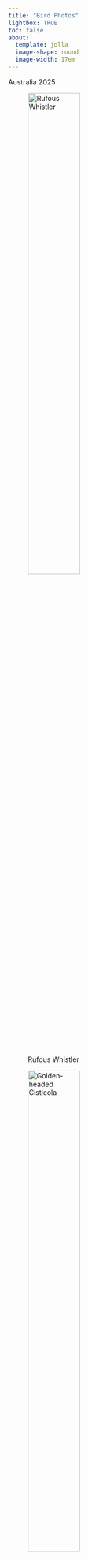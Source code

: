 ```yaml
---
title: "Bird Photos"
lightbox: TRUE
toc: false
about: 
  template: jolla
  image-shape: round
  image-width: 17em
---
```


Australia 2025

![Rufous Whistler](DSCN2475.jpeg){width="50%"}

![Golden-headed Cisticola](Golden-headedCisticola.JPEG){width="50%"}

![Sulphur-crested Cockatoos](Sulphur-crestedCockatoo.jpeg){width="50%"}

![Superb Fairywren](SuperbFairywren.jpeg){width="50%"}

![Variegated Fairywren](VariegatedFairywren.jpeg){width="50%"}

![Willie Wagtail](WillieWagtail.jpeg){width="50%"}

![Zebra Finch](ZebraFinch.jpeg){width="50%"}

![Sacred Kingfisher](SacredKingfisher.jpeg){width="50%"}

![Pacific Koel](PacificKoel.jpeg){width="50%"}

![Nordmann's Greenshank](NordmannsGreenshank.jpeg){width="50%"}

![Brown Noddies](DSCN0330.jpeg){width="50%"}

![Black-faced Cuckooshrike](Black-facedCuckooshrike.jpeg){width="50%"}

New Zealand 2025

![South Island Wren](DSCN1256.jpeg){width="50%"}

![Double-banded Plover](Double-bandedPlover.JPEG){width="50%"}

![Australasian Gannet](AustralasianGannet.JPEG){width="50%"}

![New Zealand Fantail](NewZealandFantail.JPEG){width="50%"}

![New Zealand Kaka](NewZealandKaka.JPEG){width="50%"}

![Northern Royal Albatross](NorthernRoyalAlbatross.JPEG){width="50%"}

![White-capped Albatross](White-cappedAlbatross.JPEG){width="50%"}

![Tomtit](Tomtit.JPEG){width="50%"}

![White-faced Heron](White-facedHeron.JPEG){width="50%"}

California

![Rock Wren](DSCN0521.jpeg){width="50%"}

![Red-breasted Nuthatch](DSCN9716.jpeg){width="50%"}

![Willow Flycatcher](DSCN6457.jpeg){width="50%"}

![Peregrine Falcon](DSCN2398.jpeg){width="50%"}
